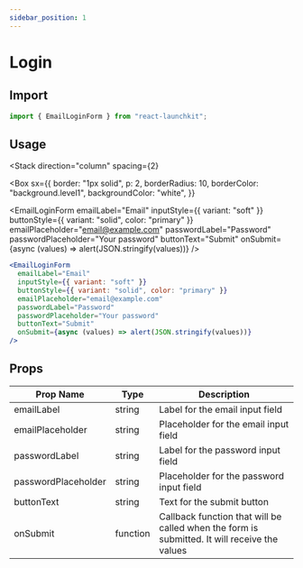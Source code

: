 ```yaml
---
sidebar_position: 1
---
```


# Login

## Import

```jsx
import { EmailLoginForm } from "react-launchkit";
```

## Usage


<Stack
  direction="column"
  spacing={2}
>
<Box
  sx={{
    border: "1px solid",
    p: 2,
    borderRadius: 10,
    borderColor: "background.level1",
    backgroundColor: "white",
  }}
>
  <EmailLoginForm
    emailLabel="Email"
    inputStyle={{ variant: "soft" }}
    buttonStyle={{ variant: "solid", color: "primary" }}
    emailPlaceholder="email@example.com"
    passwordLabel="Password"
    passwordPlaceholder="Your password"
    buttonText="Submit"
    onSubmit={async (values) => alert(JSON.stringify(values))}
  />
</Box>

```jsx
<EmailLoginForm
  emailLabel="Email"
  inputStyle={{ variant: "soft" }}
  buttonStyle={{ variant: "solid", color: "primary" }}
  emailPlaceholder="email@example.com"
  passwordLabel="Password"
  passwordPlaceholder="Your password"
  buttonText="Submit"
  onSubmit={async (values) => alert(JSON.stringify(values))}
/>
```

</Stack>

## Props

| Prop Name           | Type     | Description                                                                                  |
| ------------------- | -------- | -------------------------------------------------------------------------------------------- |
| emailLabel          | string   | Label for the email input field                                                              |
| emailPlaceholder    | string   | Placeholder for the email input field                                                        |
| passwordLabel       | string   | Label for the password input field                                                           |
| passwordPlaceholder | string   | Placeholder for the password input field                                                     |
| buttonText          | string   | Text for the submit button                                                                   |
| onSubmit            | function | Callback function that will be called when the form is submitted. It will receive the values |
